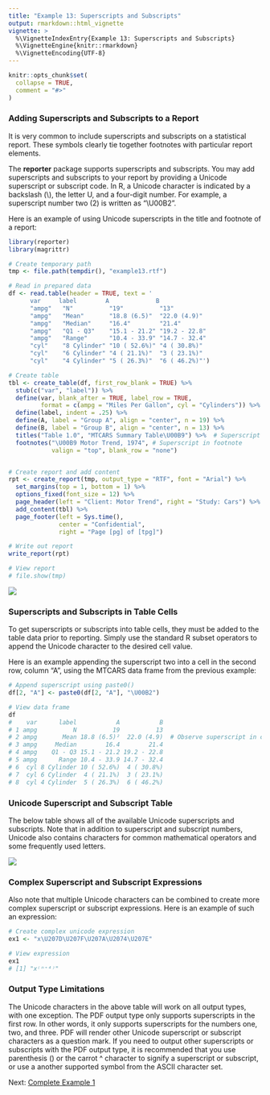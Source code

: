 ```yaml
---
title: "Example 13: Superscripts and Subscripts"
output: rmarkdown::html_vignette
vignette: >
  %\VignetteIndexEntry{Example 13: Superscripts and Subscripts}
  %\VignetteEngine{knitr::rmarkdown}
  %\VignetteEncoding{UTF-8}
---
```


```r
knitr::opts_chunk$set(
  collapse = TRUE,
  comment = "#>"
)
```

### Adding Superscripts and Subscripts to a Report

It is very common to include superscripts and subscripts on a statistical report.
These symbols clearly tie together footnotes with particular report elements. 

The **reporter** package 
supports superscripts and subscripts.  You may add superscripts and subscripts
to your report by providing a Unicode superscript or subscript code.  In R, a
Unicode character is indicated by a backslash (\\), the letter U, and 
a four-digit number.  For example, a superscript number two (2) 
is written as "\\U00B2".

Here is an example of using Unicode superscripts in the title and footnote 
of a report:

```r
library(reporter)
library(magrittr)

# Create temporary path
tmp <- file.path(tempdir(), "example13.rtf")

# Read in prepared data
df <- read.table(header = TRUE, text = '
      var     label        A             B          
      "ampg"   "N"          "19"          "13"         
      "ampg"   "Mean"       "18.8 (6.5)"  "22.0 (4.9)" 
      "ampg"   "Median"     "16.4"        "21.4"       
      "ampg"   "Q1 - Q3"    "15.1 - 21.2" "19.2 - 22.8"
      "ampg"   "Range"      "10.4 - 33.9" "14.7 - 32.4"
      "cyl"    "8 Cylinder" "10 ( 52.6%)" "4 ( 30.8%)" 
      "cyl"    "6 Cylinder" "4 ( 21.1%)"  "3 ( 23.1%)" 
      "cyl"    "4 Cylinder" "5 ( 26.3%)"  "6 ( 46.2%)"')

# Create table
tbl <- create_table(df, first_row_blank = TRUE) %>% 
  stub(c("var", "label")) %>% 
  define(var, blank_after = TRUE, label_row = TRUE, 
         format = c(ampg = "Miles Per Gallon", cyl = "Cylinders")) %>% 
  define(label, indent = .25) %>% 
  define(A, label = "Group A", align = "center", n = 19) %>% 
  define(B, label = "Group B", align = "center", n = 13) %>% 
  titles("Table 1.0", "MTCARS Summary Table\U00B9") %>%  # Superscript in title
  footnotes("\U00B9 Motor Trend, 1974", # Superscript in footnote
            valign = "top", blank_row = "none") 


# Create report and add content
rpt <- create_report(tmp, output_type = "RTF", font = "Arial") %>% 
  set_margins(top = 1, bottom = 1) %>%
  options_fixed(font_size = 12) %>% 
  page_header(left = "Client: Motor Trend", right = "Study: Cars") %>% 
  add_content(tbl) %>% 
  page_footer(left = Sys.time(), 
              center = "Confidential", 
              right = "Page [pg] of [tpg]")

# Write out report
write_report(rpt)

# View report
# file.show(tmp)

```
<img src="../man/images/super.png"/>

### Superscripts and Subscripts in Table Cells

To get superscripts or subscripts into table cells, they must
be added to the table data prior to reporting.  Simply use the standard R 
subset operators 
to append the Unicode character to the desired cell value.

Here is an example appending the superscript two into a cell in the second 
row, column "A", using the MTCARS data frame from the previous example:

```r

# Append superscript using paste0()
df[2, "A"] <- paste0(df[2, "A"], "\U00B2")

# View data frame
df
#    var      label           A           B
# 1 ampg          N          19          13
# 2 ampg       Mean 18.8 (6.5)²  22.0 (4.9)  # Observe superscript in column A
# 3 ampg     Median        16.4        21.4
# 4 ampg    Q1 - Q3 15.1 - 21.2 19.2 - 22.8
# 5 ampg      Range 10.4 - 33.9 14.7 - 32.4
# 6  cyl 8 Cylinder 10 ( 52.6%)  4 ( 30.8%)
# 7  cyl 6 Cylinder  4 ( 21.1%)  3 ( 23.1%)
# 8  cyl 4 Cylinder  5 ( 26.3%)  6 ( 46.2%)

```

### Unicode Superscript and Subscript Table

The below table shows all of the available Unicode superscripts and subscripts.
Note that in addition to superscript and subscript numbers, Unicode also 
contains characters for common mathematical operators and some frequently 
used letters.  

<img src="../man/images/supertable.png"/>

### Complex Superscript and Subscript Expressions

Also note that multiple Unicode characters can be combined
to create more complex superscript or subscript expressions.  Here is an
example of such an expression:

```r

# Create complex unicode expression
ex1 <- "x\U207D\U207F\U207A\U2074\U207E"

# View expression
ex1
# [1] "x⁽ⁿ⁺⁴⁾"

```

### Output Type Limitations

The Unicode characters in the above table will work on all output types, with
one exception.  The PDF output type only supports superscripts in the first
row. In other words, it only supports superscripts for the numbers one, two, and 
three.  PDF will render other Unicode superscript or subscript characters
as a question mark.  If you need to output other superscripts or subscripts
with the PDF output type, it is recommended that you use parenthesis () or 
the carrot ^ character to signify a superscript or subscript, or use a another
supported symbol from the ASCII character set.


Next: [Complete Example 1](reporter-example1.html)
